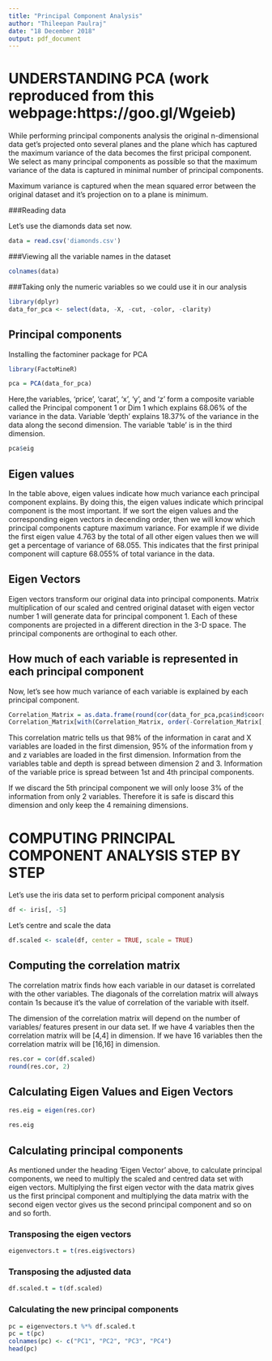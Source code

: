 ```yaml
---
title: "Principal Component Analysis"
author: "Thileepan Paulraj"
date: "18 December 2018"
output: pdf_document
---
```


# UNDERSTANDING PCA (work reproduced from this webpage:https://goo.gl/Wgeieb)

While performing principal components analysis the original n-dimensional data get's projected onto several planes and the plane which has captured the maximum variance of the data becomes the first pricipal component. We select as many principal components as possible so that the maximum variance of the data is captured in minimal number of principal components. 

Maximum variance is captured when the mean squared error between the original dataset and it's projection on to a plane is minimum. 

###Reading data

Let's use the diamonds data set now.  

```r
data = read.csv('diamonds.csv')
```

###Viewing all the variable names in the dataset

```r
colnames(data)
```

###Taking only the numeric variables so we could use it in our analysis

```r
library(dplyr)
data_for_pca <- select(data, -X, -cut, -color, -clarity)
```

## Principal components

Installing the factominer package for PCA
```r
library(FactoMineR)
```

```r
pca = PCA(data_for_pca)
```
Here,the variables, 'price', 'carat', 'x', 'y', and 'z' form a composite variable called the Principal component 1 or Dim 1 which explains 68.06% of the variance in the data. Variable 'depth' explains 18.37% of the variance in the data along the second dimension. The variable 'table' is in the third dimension. 


```r
pca$eig
```

## Eigen values
In the table above, eigen values indicate how much variance each principal component explains. By doing this, the eigen values indicate which principal component is the most important. If we sort the eigen values and the corresponding eigen vectors in decending order, then we will know which principal components capture maximum variance. 
For example if we divide the first eigen value 4.763 by the total of all other eigen values then we will get a percentage of variance of 68.055. This indicates that the first prinipal component will capture 68.055% of total variance in the data. 

## Eigen Vectors

Eigen vectors transform our original data into principal components.  Matrix multiplication of our scaled and centred original dataset with eigen vector number 1 will generate data for principal component 1. Each of these components are projected in a different direction in the 3-D space. The principal components are orthoginal to each other.  

## How much of each variable is represented in each principal component

Now, let's see how much variance of each variable is explained by each principal component. 

```r
Correlation_Matrix = as.data.frame(round(cor(data_for_pca,pca$ind$coord)^2*100,0))
Correlation_Matrix[with(Correlation_Matrix, order(-Correlation_Matrix[,1])),]
```

This correlation matric tells us that 98% of the information in carat and X variables are loaded in the first dimension, 95% of the information from y and z variables are loaded in the first dimension. Information from the variables table and depth is spread between dimension 2 and 3. Information of the variable price is spread between 1st and 4th principal components.

If we discard the 5th principal component we will only loose 3% of the information from only 2 variables. Therefore it is safe is discard this dimension and only keep the 4 remaining dimensions.

# COMPUTING PRINCIPAL COMPONENT ANALYSIS STEP BY STEP

Let's use the iris data set to perform pricipal component analysis

```r
df <- iris[, -5]
```

Let's centre and scale the data

```r
df.scaled <- scale(df, center = TRUE, scale = TRUE)
```

## Computing the correlation matrix

The correlation matrix finds how each variable in our dataset is correlated with the other variables. The diagonals of the correlation matrix will always contain 1s because it's the value of correlation of the variable with itself.

The dimension of the correlation matrix will depend on the number of variables/ features present in our data set. If we have 4 variables then the correlation matrix will be [4,4] in dimension. If we have 16 variables then the correlation matrix will be [16,16] in dimension.  

```r
res.cor = cor(df.scaled)
round(res.cor, 2)
```

## Calculating Eigen Values and Eigen Vectors

```r
res.eig = eigen(res.cor)

res.eig
```

## Calculating principal components

As mentioned under the heading 'Eigen Vector' above, to calculate principal components, we need to multiply the scaled and centred data set with eigen vectors. Multiplying the first eigen vector with the data matrix gives us the first principal component and multiplying the data matrix with the second eigen vector gives us the second principal component and so on and so forth. 

### Transposing the eigen vectors
```r
eigenvectors.t = t(res.eig$vectors)
```

### Transposing the adjusted data 

```r
df.scaled.t = t(df.scaled)
```

### Calculating the new principal components

```r
pc = eigenvectors.t %*% df.scaled.t
pc = t(pc)
colnames(pc) <- c("PC1", "PC2", "PC3", "PC4")
head(pc)
```

